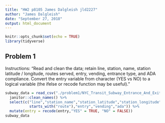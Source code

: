 ```yaml
---
title: "HW2 p8105 James Dalgleish jld2227"
author: "James Dalgleish"
date: "September 27, 2018"
output: html_document
---
```


```r
knitr::opts_chunk$set(echo = TRUE)
library(tidyverse)
```
## Problem 1
Instructions: "Read and clean the data; retain line, station, name, station latitude / longitude, routes served, entry, vending, entrance type, and ADA compliance. Convert the entry variable from character (YES vs NO) to a logical variable (the ifelse or recode function may be useful)."
```r
subway_data = read_csv("./problem1/NYC_Transit_Subway_Entrance_And_Exit_Data.csv") %>%
  janitor::clean_names() %>% 
  select(c("line","station_name","station_latitude","station_longitude",
           starts_with("route"),"entry","vending","ada")) %>% 
  mutate(entry = recode(entry,"YES" = TRUE, "NO" = FALSE))
subway_data 
```

